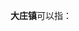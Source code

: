 '''大庄镇'''可以指：
{{PRC admin/disambig|13/06/22/106/000|34/13/24/106/000|37/13/21/109/000|53/23/22/102/000|61/04/31/107/000}}
{{disambig|cat=三字中国镇名消歧义}}